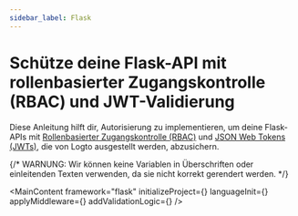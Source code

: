 ```yaml
---
sidebar_label: Flask
---
```




# Schütze deine Flask-API mit rollenbasierter Zugangskontrolle (RBAC) und JWT-Validierung

Diese Anleitung hilft dir, Autorisierung zu implementieren, um deine Flask-APIs mit [Rollenbasierter Zugangskontrolle (RBAC)](/authorization/role-based-access-control) und [JSON Web Tokens (JWTs)](https://auth.wiki/jwt), die von Logto ausgestellt werden, abzusichern.

{/* WARNUNG: Wir können keine Variablen in Überschriften oder einleitenden Texten verwenden, da sie nicht korrekt gerendert werden. */}

<MainContent
  framework="flask"
  initializeProject={<InitProject />}
  languageInit={<Init />}
  applyMiddleware={<ApplyMiddleware />}
  addValidationLogic={<AddValidationLogic framework="flask" />}
/>
